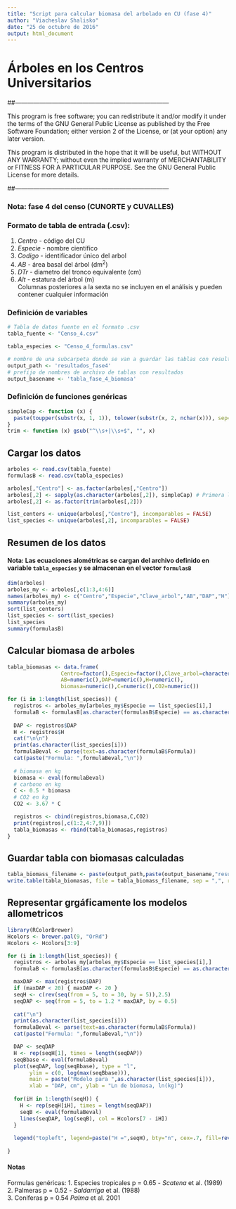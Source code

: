---
title: "Script para calcular biomasa del arbolado en CU (fase 4)"
author: "Viacheslav Shalisko"
date: "25 de octubre de 2016"
output: html_document
---

Árboles en los Centros Universitarios
========================================================

##---------------------------------------------------------------------------

This program is free software; you can redistribute it and/or modify
it under the terms of the GNU General Public License as published by
the Free Software Foundation; either version 2 of the License, or
(at your option) any later version.  

This program is distributed in the hope that it will be useful,
but WITHOUT ANY WARRANTY; without even the implied warranty of
MERCHANTABILITY or FITNESS FOR A PARTICULAR PURPOSE. See the
GNU General Public License for more details.  

##---------------------------------------------------------------------------

### Nota: fase 4 del censo (CUNORTE y CUVALLES)

### Formato de tabla de entrada (.csv):
1. *Centro* - código del CU  
2. *Especie* - nombre científico  
3. *Codigo* - identificador único del arbol  
4. *AB* - área basal del árbol (dm^2^)  
5. *DTr* - diametro del tronco equivalente (cm)  
6. *Alt* - estatura del árbol (m)  
Columnas posteriores a la sexta no se incluyen en el análisis y pueden contener cualquier información

### Definición de variables

```{r}
# Tabla de datos fuente en el formato .csv
tabla_fuente <- "Censo_4.csv"

tabla_especies <- "Censo_4_formulas.csv"

# nombre de una subcarpeta donde se van a guardar las tablas con resultados (carpeta debe existir)
output_path <- 'resultados_fase4'
# prefijo de nombres de archivo de tablas con resultados
output_basename <- 'tabla_fase_4_biomasa'
```

### Definición de funciones genéricas

```{r}
simpleCap <- function (x) {
  paste(toupper(substr(x, 1, 1)), tolower(substr(x, 2, nchar(x))), sep="")
}
trim <- function (x) gsub("^\\s+|\\s+$", "", x)
```

## Cargar los datos

```{r}
arboles <- read.csv(tabla_fuente)
formulasB <- read.csv(tabla_especies)

arboles[,"Centro"] <- as.factor(arboles[,"Centro"])
arboles[,2] <- sapply(as.character(arboles[,2]), simpleCap) # Primera letra mayuscula otras minusculas
arboles[,2] <- as.factor(trim(arboles[,2]))

list_centers <- unique(arboles[,"Centro"], incomparables = FALSE)
list_species <- unique(arboles[,2], incomparables = FALSE)
```

## Resumen de los datos
#### Nota: Las ecuaciones alométricas se cargan del archivo definido en variable `tabla_especies` y se almacenan en el vector `formulasB`

```{r}
dim(arboles)
arboles_my <- arboles[,c(1:3,4:6)]
names(arboles_my) <- c("Centro","Especie","Clave_arbol","AB","DAP","H")
summary(arboles_my)
sort(list_centers)
list_species <- sort(list_species)
list_species
summary(formulasB)
```

## Calcular biomasa de arboles 


```{r}
tabla_biomasas <- data.frame(
                 Centro=factor(),Especie=factor(),Clave_arbol=character(), 
                 AB=numeric(),DAP=numeric(),H=numeric(),
                 biomasa=numeric(),C=numeric(),CO2=numeric()) 

for (i in 1:length(list_species)) {
  registros <- arboles_my[arboles_my$Especie == list_species[i],]
  formulaB <- formulasB[as.character(formulasB$Especie) == as.character(list_species[i]),]
  
  DAP <- registros$DAP
  H <- registros$H
  cat("\n\n")
  print(as.character(list_species[i]))
  formulaBeval <- parse(text=as.character(formulaB$Formula))
  cat(paste("Formula: ",formulaBeval,"\n"))
  
  # biomasa en kg
  biomasa <- eval(formulaBeval)
  # carbono en kg
  C <- 0.5 * biomasa
  # CO2 en kg
  CO2 <- 3.67 * C

  registros <- cbind(registros,biomasa,C,CO2)
  print(registros[,c(1:2,4:7,9)])
  tabla_biomasas <- rbind(tabla_biomasas,registros)
}
```

## Guardar tabla con biomasas calculadas

```{r}
tabla_biomass_filename <- paste(output_path,paste(output_basename,"resultados.csv",sep=""),sep="/")
write.table(tabla_biomasas, file = tabla_biomass_filename, sep = ",", row.names = FALSE)
```

## Representar grgáficamente los modelos allometricos

```{r fig.width = 8, fig.height = 6}
library(RColorBrewer)
Hcolors <- brewer.pal(9, "OrRd")
Hcolors <- Hcolors[3:9]

for (i in 1:length(list_species)) {
  registros <- arboles_my[arboles_my$Especie == list_species[i],]
  formulaB <- formulasB[as.character(formulasB$Especie) == as.character(list_species[i]),]

  maxDAP <- max(registros$DAP)
  if (maxDAP < 20) { maxDAP <- 20 }
  seqH <- c(rev(seq(from = 5, to = 30, by = 5)),2.5)
  seqDAP <- seq(from = 5, to = 1.2 * maxDAP, by = 0.5)
  
  cat("\n")  
  print(as.character(list_species[i]))  
  formulaBeval <- parse(text=as.character(formulaB$Formula))
  cat(paste("Formula: ",formulaBeval,"\n"))

  DAP <- seqDAP     
  H <- rep(seqH[1], times = length(seqDAP))
  seqBbase <- eval(formulaBeval)
  plot(seqDAP, log(seqBbase), type = "l",
       ylim = c(0, log(max(seqBbase))),
       main = paste("Modelo para ",as.character(list_species[i])),
       xlab = "DAP, cm", ylab = "Ln de biomasa, ln(kg)")
    
  for(iH in 1:length(seqH)) {
    H <- rep(seqH[iH], times = length(seqDAP)) 
    seqB <- eval(formulaBeval)
    lines(seqDAP, log(seqB), col = Hcolors[7 - iH])
  }   
  
  legend("topleft", legend=paste("H =",seqH), bty="n", cex=.7, fill=rev(Hcolors))  
    
} 
```

#### Notas 
Formulas genéricas:
1. Especies tropicales	p = 0.65 -	*Scatena* et al. (1989)  
2. Palmeras	p = 0.52 -	*Saldarriga* et al. (1988)  
3. Coniferas	p = 0.54	*Palma* et al. 2001  

